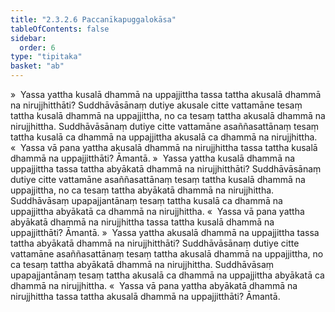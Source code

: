 ```yaml
---
title: "2.3.2.6 Paccanīkapuggalokāsa"
tableOfContents: false
sidebar:
  order: 6
type: "tipitaka"
basket: "ab"
---
```



<DynamicBreadcrumb />

<Division number="185">

<Paragraph number="779">
»  Yassa yattha kusalā dhammā na uppajjittha tassa tattha akusalā dhammā na nirujjhitthāti?
</Paragraph>

<Paragraph number="780">
Suddhāvāsānaṃ dutiye akusale citte vattamāne tesaṃ tattha kusalā dhammā na uppajjittha, no ca tesaṃ tattha akusalā dhammā na nirujjhittha. Suddhāvāsānaṃ dutiye citte vattamāne asaññasattānaṃ tesaṃ tattha kusalā ca dhammā na uppajjittha akusalā ca dhammā na nirujjhittha.
</Paragraph>

<Paragraph number="781">
«  Yassa vā pana yattha akusalā dhammā na nirujjhittha tassa tattha kusalā dhammā na uppajjitthāti? Āmantā.
</Paragraph>

<Paragraph number="782">
»  Yassa yattha kusalā dhammā na uppajjittha tassa tattha abyākatā dhammā na nirujjhitthāti?
</Paragraph>

<Paragraph number="783">
Suddhāvāsānaṃ dutiye citte vattamāne asaññasattānaṃ tesaṃ tattha kusalā dhammā na uppajjittha, no ca tesaṃ tattha abyākatā dhammā na nirujjhittha. Suddhāvāsaṃ upapajjantānaṃ tesaṃ tattha kusalā ca dhammā na uppajjittha abyākatā ca dhammā na nirujjhittha.
</Paragraph>

<Paragraph number="784">
«  Yassa vā pana yattha abyākatā dhammā na nirujjhittha tassa tattha kusalā dhammā na uppajjitthāti? Āmantā.
</Paragraph>

</Division>
<Division number="186">

<Paragraph number="785">
»  Yassa yattha akusalā dhammā na uppajjittha tassa tattha abyākatā dhammā na nirujjhitthāti?
</Paragraph>

<Paragraph number="786">
Suddhāvāsānaṃ dutiye citte vattamāne asaññasattānaṃ tesaṃ tattha akusalā dhammā na uppajjittha, no ca tesaṃ tattha abyākatā dhammā na nirujjhittha. Suddhāvāsaṃ upapajjantānaṃ tesaṃ tattha akusalā ca dhammā na uppajjittha abyākatā ca dhammā na nirujjhittha.
</Paragraph>

<Paragraph number="787">
«  Yassa vā pana yattha abyākatā dhammā na nirujjhittha tassa tattha akusalā dhammā na uppajjitthāti? Āmantā.
</Paragraph>
</Division>